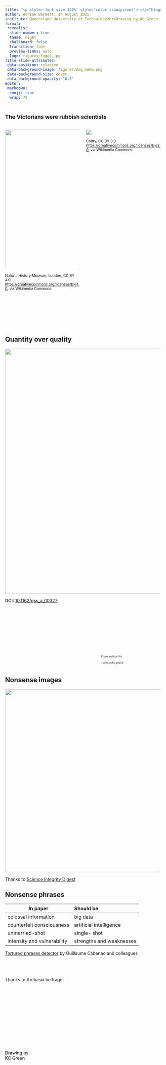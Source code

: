 ```yaml
---
title: "<p style='font-size:120%' style='color:transparent'> </p>Things are bad and are getting worse"
author: Adrian Barnett, 14 August 2025
institute: Queensland University of Technology<br>Drawing by KC Green
format:
 revealjs: 
  slide-number: true
  theme: night
  chalkboard: false
  transition: fade
  preview-links: auto
  logo: figures/logos.jpg
title-slide-attributes:
 data-position: relative
 data-background-image: figures/dog_meme.png
 data-background-size: cover
 data-background-opacity: "0.8"
editor: 
 markdown: 
  emoji: true
  wrap: 72
---
```


## <small>The Victorians were rubbish scientists</small>

<!--- % https://www.bbc.co.uk/sounds/play/b00pfkw3 "Scientists competed to find the tallest species. Why not add a few extra neck bones?" --->

:::: columns
::: {.column width="50%"}
![](https://upload.wikimedia.org/wikipedia/commons/a/af/Dinornis_maximus%2C_Natural_History_Museum_%28PV_A_608%29.jpg){height=450}


<small>Natural History Museum, London, CC BY 4.0 <https://creativecommons.org/licenses/by/4.0>, via Wikimedia Commons</small>
:::
  
::: {.column width="50%"}
![](https://upload.wikimedia.org/wikipedia/commons/8/87/Dinornithidae_SIZE_01.png)

<small>Conty, CC BY 3.0 <https://creativecommons.org/licenses/by/3.0>, via Wikimedia Commons</small>
:::
::::

## <small style="color:transparent">Removing neck bones</small>{background-color='white' background-image='figures/Z_plot_slide.png' background-size='contain'}

## <small style="color:transparent">Statically significant</small>{background-image='figures/Statically_significant.png' background-size='contain' background-color='grey'}


## Quantity over quality{background-color='white'}

![](figures/qss_a_00327_f002.png){width=790}

::::aside
<p style="color:black">DOI: [10.1162/qss_a_00327](https://doi.org/10.1162/qss_a_00327)</p>
::::

## <xx-small style="color:transparent">Papers for sale</xx-small>{background-image='figures/Authorship-for-sale.png' background-size='contain' background-position='left'}

:::: columns
::: {.column width="60%"}
:::

::: {.column width="40%"}
<br><br><br><br><br><p style="font-size:65%">From author-for</p>

<p style="font-size:65%">-sale.bsky.social</p>
:::
::::



## Nonsense images{background-color='#f6eedf'}

![](figures/rat.png){width=590}

::::aside
<p style="color:black">Thanks to [Science Integrity Digest](https://scienceintegritydigest.com/2024/02/15/the-rat-with-the-big-balls-and-enormous-penis-how-frontiers-published-a-paper-with-botched-ai-generated-images/)</p>
::::

## Nonsense phrases

| In paper| Should be |
|---------|:-----|
| colossal information | big data   |
| counterfeit consciousness | artificial intelligence |
| unmarried-shot     | single- shot  |
| intensity and vulnerability       | strengths and weaknesses    |

::::aside
[Tortured phrases detector](https://dbrech.irit.fr/pls/apex/f?p=9999:24) by Guillaume Cabanac and colleagues
::::

## <small style="color:transparent">Terrible photoshop</small>{background-image='figures/dodgy_photoshop.png' background-size='contain' background-color='grey'}

::::aside
Thanks to Archasia belfragei
::::

## <small style="color:transparent">Self-citing pudding</small>{background-image='figures/dodgy_citations.png' background-size='contain' background-color='grey'}


## <small style="color:transparent">Explosion in NHANES papers</small>{background-image='figures/low_quality.png' background-size='contain' background-color='grey'}

## <small style="color:transparent">Collusion</small>{background-image='figures/dodgy_editors.png' background-size='contain' background-color='grey'}

## <small style="color:transparent">Current mood</small>{background-image='figures/dog_meme2.png' background-size='contain' background-color='white'}

::::aside
<p style="color:black">Drawing by<br>KC Green</p>
::::